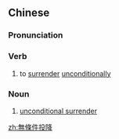 {{also|无条件投降}}
==Chinese==
{{zh-forms|s=无条件投降|type=32}}

===Pronunciation===
{{zh-pron
|m=wútiáojiàn tóuxiáng
|c=mou4 tiu4 gin6-2 tau4 hong4
|cat=v,n
}}

===Verb===
{{zh-verb}}

# to [[surrender]] [[unconditionally]]

===Noun===
{{zh-noun}}

# [[unconditional surrender]]

[[zh:無條件投降]]